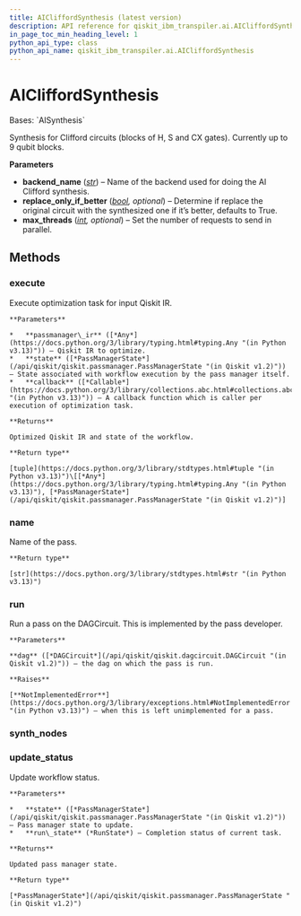 ```yaml
---
title: AICliffordSynthesis (latest version)
description: API reference for qiskit_ibm_transpiler.ai.AICliffordSynthesis in the latest version of qiskit-ibm-transpiler
in_page_toc_min_heading_level: 1
python_api_type: class
python_api_name: qiskit_ibm_transpiler.ai.AICliffordSynthesis
---
```


# AICliffordSynthesis

<Class id="qiskit_ibm_transpiler.ai.AICliffordSynthesis" isDedicatedPage={true} github="https://github.com/Qiskit/qiskit-ibm-transpiler/tree/stable/0.9/qiskit_ibm_transpiler/ai/synthesis.py#L206-L257" signature="qiskit_ibm_transpiler.ai.AICliffordSynthesis(backend_name: str, replace_only_if_better: bool = True, max_threads: int | None = None)" modifiers="class">
  Bases: `AISynthesis`

  Synthesis for Clifford circuits (blocks of H, S and CX gates). Currently up to 9 qubit blocks.

  **Parameters**

  *   **backend\_name** ([*str*](https://docs.python.org/3/library/stdtypes.html#str "(in Python v3.13)")) – Name of the backend used for doing the AI Clifford synthesis.
  *   **replace\_only\_if\_better** ([*bool*](https://docs.python.org/3/library/functions.html#bool "(in Python v3.13)")*, optional*) – Determine if replace the original circuit with the synthesized one if it’s better, defaults to True.
  *   **max\_threads** ([*int*](https://docs.python.org/3/library/functions.html#int "(in Python v3.13)")*, optional*) – Set the number of requests to send in parallel.

  ## Methods

  ### execute

  <Function id="qiskit_ibm_transpiler.ai.AICliffordSynthesis.execute" signature="execute(passmanager_ir, state, callback=None)">
    Execute optimization task for input Qiskit IR.

    **Parameters**

    *   **passmanager\_ir** ([*Any*](https://docs.python.org/3/library/typing.html#typing.Any "(in Python v3.13)")) – Qiskit IR to optimize.
    *   **state** ([*PassManagerState*](/api/qiskit/qiskit.passmanager.PassManagerState "(in Qiskit v1.2)")) – State associated with workflow execution by the pass manager itself.
    *   **callback** ([*Callable*](https://docs.python.org/3/library/collections.abc.html#collections.abc.Callable "(in Python v3.13)")) – A callback function which is caller per execution of optimization task.

    **Returns**

    Optimized Qiskit IR and state of the workflow.

    **Return type**

    [tuple](https://docs.python.org/3/library/stdtypes.html#tuple "(in Python v3.13)")\[[*Any*](https://docs.python.org/3/library/typing.html#typing.Any "(in Python v3.13)"), [*PassManagerState*](/api/qiskit/qiskit.passmanager.PassManagerState "(in Qiskit v1.2)")]
  </Function>

  ### name

  <Function id="qiskit_ibm_transpiler.ai.AICliffordSynthesis.name" signature="name()">
    Name of the pass.

    **Return type**

    [str](https://docs.python.org/3/library/stdtypes.html#str "(in Python v3.13)")
  </Function>

  ### run

  <Function id="qiskit_ibm_transpiler.ai.AICliffordSynthesis.run" github="https://github.com/Qiskit/qiskit-ibm-transpiler/tree/stable/0.9/qiskit_ibm_transpiler/ai/synthesis.py#L186-L203" signature="run(dag)">
    Run a pass on the DAGCircuit. This is implemented by the pass developer.

    **Parameters**

    **dag** ([*DAGCircuit*](/api/qiskit/qiskit.dagcircuit.DAGCircuit "(in Qiskit v1.2)")) – the dag on which the pass is run.

    **Raises**

    [**NotImplementedError**](https://docs.python.org/3/library/exceptions.html#NotImplementedError "(in Python v3.13)") – when this is left unimplemented for a pass.
  </Function>

  ### synth\_nodes

  <Function id="qiskit_ibm_transpiler.ai.AICliffordSynthesis.synth_nodes" github="https://github.com/Qiskit/qiskit-ibm-transpiler/tree/stable/0.9/qiskit_ibm_transpiler/ai/synthesis.py#L139-L184" signature="synth_nodes(nodes)" />

  ### update\_status

  <Function id="qiskit_ibm_transpiler.ai.AICliffordSynthesis.update_status" signature="update_status(state, run_state)">
    Update workflow status.

    **Parameters**

    *   **state** ([*PassManagerState*](/api/qiskit/qiskit.passmanager.PassManagerState "(in Qiskit v1.2)")) – Pass manager state to update.
    *   **run\_state** (*RunState*) – Completion status of current task.

    **Returns**

    Updated pass manager state.

    **Return type**

    [*PassManagerState*](/api/qiskit/qiskit.passmanager.PassManagerState "(in Qiskit v1.2)")
  </Function>
</Class>

